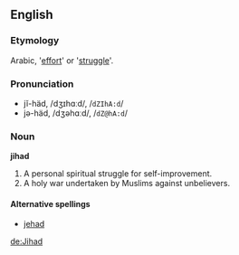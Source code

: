 ==English==
===Etymology===
Arabic, '[[effort]]' or '[[struggle]]'.

===Pronunciation===<!-- not sure about stress and hence rhymes -->
*jĭ-häd, /dʒɪhɑːd/, /<tt>dZIhA:d</tt>/
*jə-häd, /dʒəhɑːd/, /<tt>dZ@hA:d</tt>/

===Noun===
'''jihad'''

# A personal spiritual struggle for self-improvement.
# A holy war undertaken by Muslims against unbelievers.

====Alternative spellings====
*[[jehad]]

[[de:Jihad]]